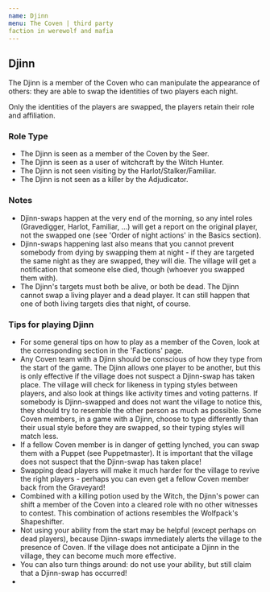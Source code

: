 ```yaml
---
name: Djinn
menu: The Coven | third party
faction in werewolf and mafia
---
```


## Djinn

The Djinn is a member of the Coven who can manipulate the appearance of
others: they are able to swap the identities of two players each night.

Only the identities of the players are swapped, the players retain their
role and affiliation.

### Role Type

  - The Djinn is seen as a member of the Coven by the Seer.
  - The Djinn is seen as a user of witchcraft by the Witch Hunter.
  - The Djinn is not seen visiting by the Harlot/Stalker/Familiar.
  - The Djinn is not seen as a killer by the Adjudicator.

### Notes

  - Djinn-swaps happen at the very end of the morning, so any intel
    roles (Gravedigger, Harlot, Familiar, ...) will get a report on the
    original player, not the swapped one (see 'Order of night actions'
    in the Basics section).
  - Djinn-swaps happening last also means that you cannot prevent
    somebody from dying by swapping them at night - if they are targeted
    the same night as they are swapped, they will die. The village will
    get a notification that someone else died, though (whoever you
    swapped them with).
  - The Djinn's targets must both be alive, or both be dead. The Djinn
    cannot swap a living player and a dead player. It can still happen
    that one of both living targets dies that night, of course.

### Tips for playing Djinn

  - For some general tips on how to play as a member of the Coven, look
    at the corresponding section in the 'Factions' page.
  - Any Coven team with a Djinn should be conscious of how they type
    from the start of the game. The Djinn allows one player to be
    another, but this is only effective if the village does not suspect
    a Djinn-swap has taken place. The village will check for likeness in
    typing styles between players, and also look at things like activity
    times and voting patterns. If somebody is Djinn-swapped and does not
    want the village to notice this, they should try to resemble the
    other person as much as possible. Some Coven members, in a game with
    a Djinn, choose to type differently than their usual style before
    they are swapped, so their typing styles will match less.
  - If a fellow Coven member is in danger of getting lynched, you can
    swap them with a Puppet (see Puppetmaster). It is important that the
    village does not suspect that the Djinn-swap has taken place\!
  - Swapping dead players will make it much harder for the village to
    revive the right players - perhaps you can even get a fellow Coven
    member back from the Graveyard\!
  - Combined with a killing potion used by the Witch, the Djinn's power
    can shift a member of the Coven into a cleared role with no other
    witnesses to contest. This combination of actions resembles the
    Wolfpack's Shapeshifter.
  - Not using your ability from the start may be helpful (except perhaps
    on dead players), because Djinn-swaps immediately alerts the village
    to the presence of Coven. If the village does not anticipate a Djinn
    in the village, they can become much more effective.
  - You can also turn things around: do not use your ability, but still
    claim that a Djinn-swap has occurred\!
  -
